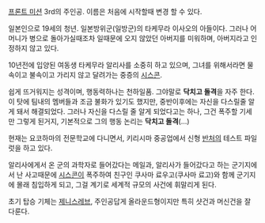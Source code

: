 [[프론트 미션]] 3rd의 주인공.
이름은 처음에 시작할때 변경 할 수 있다.

일본인으로 19세의 청년. 일본방위군(일방군)의 타케무라 이사오의 아들이다. 그러나 어머니가 병으로 돌아가실때조차 일때문에 오지 않았던 아버지를 미워하며, 아버지라고 인정하지 않고 있다.

10년전에 입양된 여동생 타케무라 알리사를 소중히 하고 있으며, 그녀를 위해서라면 물속이고 불속이고 가리지 않고 달려가는 중증의 [[시스콘]].

쉽게 뜨거워지는 성격이며, 행동력하나는 천하일품. 그야말로 '''닥치고 돌격'''을 자주 한다. 이 탓에 팀내의 멤버들과 조금 불화가 있기도 했지만, 중반이후에는 자신을 다스릴줄 알게 돼서 해결되었다. 그러나 자신을 다스릴 줄 알게 되었다고는 하나, 그건 폭주할 기세만 그렇게 된거지, 기본적으로 그의 행동 논리는 '''닥치고 돌격'''(…)

현재는 요코하마의 전문학교에 다니면서, 키리시마 중공업에서 신형 [[반처]]의 테스트 파일럿을 하고 있다.

알리사에게서 온 군의 과학자로 들어갔다는 메일과, 알리사가 들어갔다고 하는 군기지에서 난 사고때문에 [[시스콘]]이 폭주하여 친구인 쿠사마 료우고(쿠사마 료고)와 함께 군기지에 몰래 침입하게 되고, 그걸 계기로 세계적 규모의 사건에 휘말리게 된다.

초기 탑승 기체는 [[제니스]]레브, 주인공답게 올라운드형이지만 특히 샷건과 머신건을 잘 다룬다.